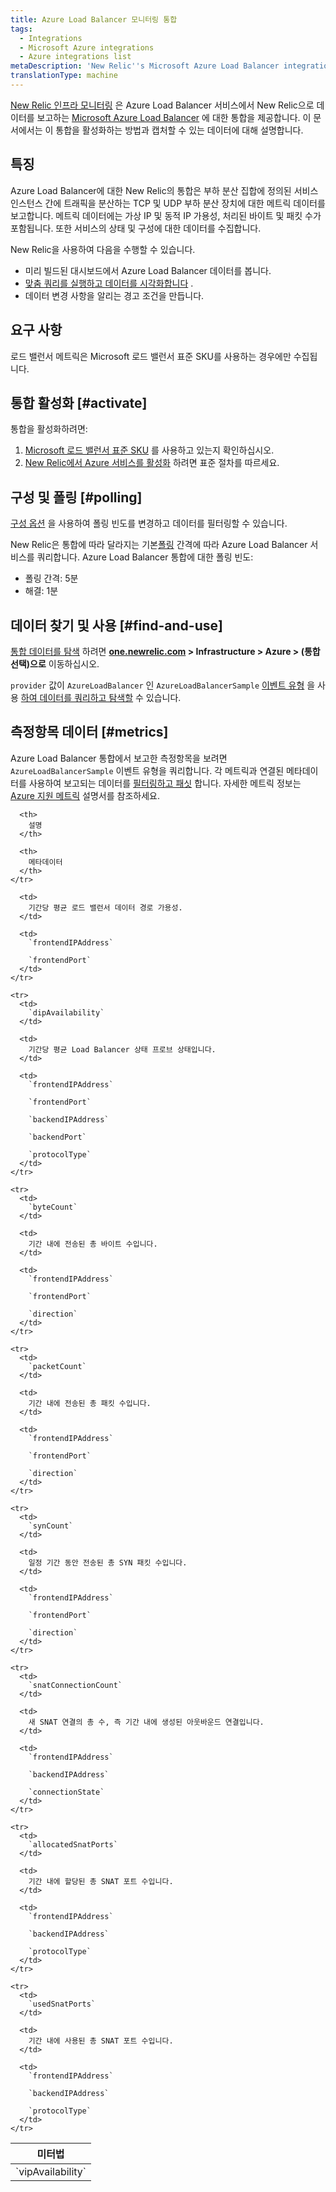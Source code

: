 ```yaml
---
title: Azure Load Balancer 모니터링 통합
tags:
  - Integrations
  - Microsoft Azure integrations
  - Azure integrations list
metaDescription: 'New Relic''s Microsoft Azure Load Balancer integration: what data it reports, and how to enable it.'
translationType: machine
---
```


[New Relic 인프라 모니터링](/docs/infrastructure) 은 Azure Load Balancer 서비스에서 New Relic으로 데이터를 보고하는 [Microsoft Azure Load Balancer](https://docs.microsoft.com/en-us/azure/load-balancer/) 에 대한 통합을 제공합니다. 이 문서에서는 이 통합을 활성화하는 방법과 캡처할 수 있는 데이터에 대해 설명합니다.

## 특징

Azure Load Balancer에 대한 New Relic의 통합은 부하 분산 집합에 정의된 서비스 인스턴스 간에 트래픽을 분산하는 TCP 및 UDP 부하 분산 장치에 대한 메트릭 데이터를 보고합니다. 메트릭 데이터에는 가상 IP 및 동적 IP 가용성, 처리된 바이트 및 패킷 수가 포함됩니다. 또한 서비스의 상태 및 구성에 대한 데이터를 수집합니다.

New Relic을 사용하여 다음을 수행할 수 있습니다.

* 미리 빌드된 대시보드에서 Azure Load Balancer 데이터를 봅니다.
* [맞춤 쿼리를 실행하고 데이터를 시각화합니다](/docs/using-new-relic/data/understand-data/query-new-relic-data) .
* 데이터 변경 사항을 알리는 경고 조건을 만듭니다.

## 요구 사항

로드 밸런서 메트릭은 Microsoft 로드 밸런서 표준 SKU를 사용하는 경우에만 수집됩니다.

## 통합 활성화 [#activate]

통합을 활성화하려면:

1. [Microsoft 로드 밸런서 표준 SKU](#requirements) 를 사용하고 있는지 확인하십시오.
2. [New Relic에서 Azure 서비스를 활성화](/docs/infrastructure/microsoft-azure-integrations/getting-started/activate-azure-integrations) 하려면 표준 절차를 따르세요.

## 구성 및 폴링 [#polling]

[구성 옵션](/docs/integrations/new-relic-integrations/getting-started/configure-polling-frequency-data-collection-cloud-integrations) 을 사용하여 폴링 빈도를 변경하고 데이터를 필터링할 수 있습니다.

New Relic은 통합에 따라 달라지는 기본[폴링](/docs/integrations/microsoft-azure-integrations/getting-started/azure-integration-polling) 간격에 따라 Azure Load Balancer 서비스를 쿼리합니다. Azure Load Balancer 통합에 대한 폴링 빈도:

* 폴링 간격: 5분
* 해결: 1분

## 데이터 찾기 및 사용 [#find-and-use]

[통합 데이터를 탐색](/docs/infrastructure/integrations/find-use-infrastructure-integration-data) 하려면 **[one.newrelic.com](https://one.newrelic.com/all-capabilities) > Infrastructure > Azure > (통합 선택)으로** 이동하십시오.

`provider` 값이 `AzureLoadBalancer` 인 `AzureLoadBalancerSample` [이벤트 유형](/docs/data-apis/understand-data/new-relic-data-types/#event-data) 을 사용 [하여 데이터를 쿼리하고 탐색할](/docs/using-new-relic/data/understand-data/query-new-relic-data) 수 있습니다.

## 측정항목 데이터 [#metrics]

Azure Load Balancer 통합에서 보고한 측정항목을 보려면 `AzureLoadBalancerSample` 이벤트 유형을 쿼리합니다. 각 메트릭과 연결된 메타데이터를 사용하여 보고되는 데이터를 [필터링하고 패싯](/docs/infrastructure/integrations-getting-started/getting-started/understand-integration-data-data-types#metric) 합니다. 자세한 메트릭 정보는 [Azure 지원 메트릭](https://docs.microsoft.com/en-us/azure/azure-monitor/platform/metrics-supported#microsoftnetworkloadbalancers) 설명서를 참조하세요.

<table>
  <thead>
    <tr>
      <th style={{ width: "250px" }}>
        미터법
      </th>

      <th>
        설명
      </th>

      <th>
        메타데이터
      </th>
    </tr>
  </thead>

  <tbody>
    <tr>
      <td>
        `vipAvailability`
      </td>

      <td>
        기간당 평균 로드 밸런서 데이터 경로 가용성.
      </td>

      <td>
        `frontendIPAddress`

        `frontendPort`
      </td>
    </tr>

    <tr>
      <td>
        `dipAvailability`
      </td>

      <td>
        기간당 평균 Load Balancer 상태 프로브 상태입니다.
      </td>

      <td>
        `frontendIPAddress`

        `frontendPort`

        `backendIPAddress`

        `backendPort`

        `protocolType`
      </td>
    </tr>

    <tr>
      <td>
        `byteCount`
      </td>

      <td>
        기간 내에 전송된 총 바이트 수입니다.
      </td>

      <td>
        `frontendIPAddress`

        `frontendPort`

        `direction`
      </td>
    </tr>

    <tr>
      <td>
        `packetCount`
      </td>

      <td>
        기간 내에 전송된 총 패킷 수입니다.
      </td>

      <td>
        `frontendIPAddress`

        `frontendPort`

        `direction`
      </td>
    </tr>

    <tr>
      <td>
        `synCount`
      </td>

      <td>
        일정 기간 동안 전송된 총 SYN 패킷 수입니다.
      </td>

      <td>
        `frontendIPAddress`

        `frontendPort`

        `direction`
      </td>
    </tr>

    <tr>
      <td>
        `snatConnectionCount`
      </td>

      <td>
        새 SNAT 연결의 총 수, 즉 기간 내에 생성된 아웃바운드 연결입니다.
      </td>

      <td>
        `frontendIPAddress`

        `backendIPAddress`

        `connectionState`
      </td>
    </tr>

    <tr>
      <td>
        `allocatedSnatPorts`
      </td>

      <td>
        기간 내에 할당된 총 SNAT 포트 수입니다.
      </td>

      <td>
        `frontendIPAddress`

        `backendIPAddress`

        `protocolType`
      </td>
    </tr>

    <tr>
      <td>
        `usedSnatPorts`
      </td>

      <td>
        기간 내에 사용된 총 SNAT 포트 수입니다.
      </td>

      <td>
        `frontendIPAddress`

        `backendIPAddress`

        `protocolType`
      </td>
    </tr>
  </tbody>
</table>